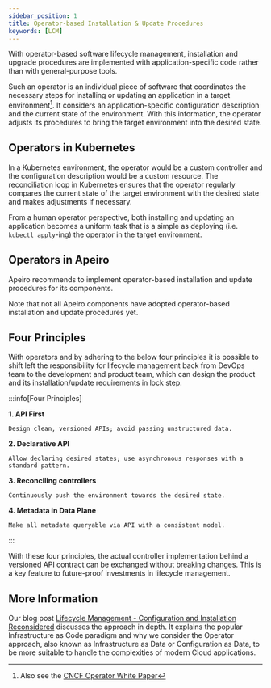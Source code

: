```yaml
---
sidebar_position: 1
title: Operator-based Installation & Update Procedures
keywords: [LCM]
---
```


With operator-based software lifecycle management, installation and upgrade procedures are implemented with application-specific code rather than with general-purpose tools.

Such an operator is an individual piece of software that coordinates the necessary steps for installing or updating an application in a target environment[^1]. It considers an application-specific configuration description and the current state of the environment. With this information, the operator adjusts its procedures to bring the target environment into the desired state.

[^1]: Also see the [CNCF Operator White Paper](https://tag-app-delivery.cncf.io/whitepapers/operator/)

## Operators in Kubernetes

In a Kubernetes environment, the operator would be a custom controller and the configuration description would be a custom resource. The reconciliation loop in Kubernetes ensures that the operator regularly compares the current state of the target environment with the desired state and makes adjustments if necessary.

From a human operator perspective, both installing and updating an application becomes a uniform task that is a simple as deploying (i.e. `kubectl apply`-ing) the operator in the target environment.

## Operators in Apeiro

Apeiro recommends to implement operator-based installation and update procedures for its components.

Note that not all Apeiro components have adopted operator-based installation and update procedures yet.

## Four Principles

With operators and by adhering to the below four principles it is possible to shift left the responsibility for lifecycle management back from DevOps team to the development and product team, which can design the product and its installation/update requirements in lock step.

:::info[Four Principles]

**1. API First**

    Design clean, versioned APIs; avoid passing unstructured data.

**2. Declarative API**

    Allow declaring desired states; use asynchronous responses with a standard pattern.

**3. Reconciling controllers**

    Continuously push the environment towards the desired state.

**4. Metadata in Data Plane**

    Make all metadata queryable via API with a consistent model.

:::

With these four principles, the actual controller implementation behind a versioned API contract can be exchanged without breaking changes. This is a key feature to future-proof investments in lifecycle management.


## More Information

Our blog post [Lifecycle Management - Configuration and Installation Reconsidered](/blog/2025/03/05/lcm-configuration-installation-reconsidered) discusses the approach in depth. It explains the popular Infrastructure as Code paradigm and why we consider the Operator approach, also known as Infrastructure as Data or Configuration as Data, to be more suitable to handle the complexities of modern Cloud applications.